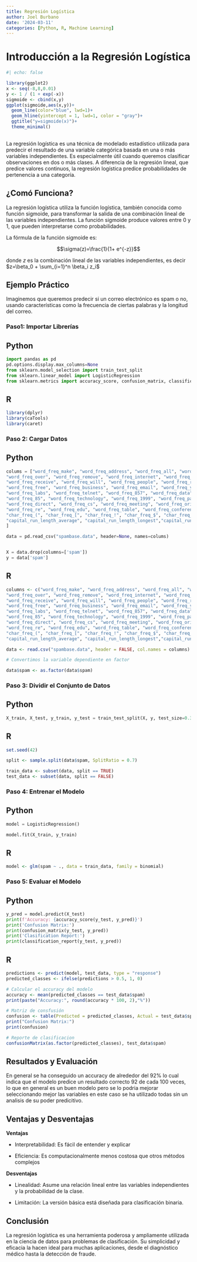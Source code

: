 ```yaml
---
title: Regresión Logística
author: Joel Burbano
date: '2024-03-11'
categories: [Python, R, Machine Learning]
---
```

# Introducción a la Regresión Logística

```r
#| echo: false

library(ggplot2)
x <- seq(-8,8,0.01)
y <- 1 / (1 + exp(-x))
sigmoide <- cbind(x,y)
ggplot(sigmoide,aes(x,y))+
  geom_line(color="blue", lwd=1)+
  geom_hline(yintercept = 1, lwd=1, color = "gray")+
  ggtitle("y=sigmoide(x)")+
  theme_minimal()
  
```


La regresión logística es una técnica de modelado estadístico utilizada para predecir el resultado de una variable categórica basada en una o más variables independientes. Es especialmente útil cuando queremos clasificar observaciones en dos o más clases. A diferencia de la regresión lineal, que predice valores continuos, la regresión logística predice probabilidades de pertenencia a una categoría.

## ¿Comó Funciona?

La regresión logística utiliza la función logística, también conocida como función sigmoide, para transformar la salida de una combinación lineal de las variables independientes. La función sigmoide produce valores entre 0 y 1, que pueden interpretarse como probabilidades.

:::{.callout-important}
La fórmula de la función sigmoide es: 


$$\sigma(z)=\frac{1}{1+ e^{-z}}$$

donde $z$ es la combinación lineal de las variables independientes, es decir $z=\beta_0 + \sum_{i=1}^n \beta_i z_i$

:::

:::{.callout-note icon=false appearance="simple"}
## Ejemplo Práctico 

Imaginemos que queremos predecir si un correo electrónico es spam o no, usando características como la frecuencia de ciertas palabras y la longitud del correo.

### Paso1: Importar Librerías

:::{.panel-tabset}
## Python

```python
import pandas as pd
pd.options.display.max_columns=None
from sklearn.model_selection import train_test_split
from sklearn.linear_model import LogisticRegression
from sklearn.metrics import accuracy_score, confusion_matrix, classification_report

```

## R

```R
library(dplyr)
library(caTools)
library(caret)
```


:::

### Paso 2: Cargar Datos

:::{.panel-tabset}

## Python

```python
colums = ["word_freq_make", "word_freq_address", "word_freq_all", "word_freq_3d", "word_freq_our",
"word_freq_over", "word_freq_remove", "word_freq_internet", "word_freq_order", "word_freq_mail",
"word_freq_receive", "word_freq_will", "word_freq_people", "word_freq_report", "word_freq_addresses",
"word_freq_free", "word_freq_business", "word_freq_email", "word_freq_you", "word_freq_credit","word_freq_your", "word_freq_font", "word_freq_000", "word_freq_money", "word_freq_hp", "word_freq_hpl", "word_freq_george", "word_freq_650", "word_freq_lab",
"word_freq_labs", "word_freq_telnet", "word_freq_857", "word_freq_data", "word_freq_415",
"word_freq_85", "word_freq_technology", "word_freq_1999", "word_freq_parts", "word_freq_pm",
"word_freq_direct", "word_freq_cs", "word_freq_meeting", "word_freq_original", "word_freq_project",
"word_freq_re", "word_freq_edu", "word_freq_table", "word_freq_conference", "char_freq_;",
"char_freq_(", "char_freq_[", "char_freq_!", "char_freq_$", "char_freq_#", 
"capital_run_length_average", "capital_run_length_longest","capital_run_length_total","spam"
]

data = pd.read_csv("spambase.data", header=None, names=colums)


X = data.drop(columns=['spam'])
y = data['spam']
```

## R

```r
columns <- c("word_freq_make", "word_freq_address", "word_freq_all", "word_freq_3d", "word_freq_our",
"word_freq_over", "word_freq_remove", "word_freq_internet", "word_freq_order", "word_freq_mail",
"word_freq_receive", "word_freq_will", "word_freq_people", "word_freq_report", "word_freq_addresses",
"word_freq_free", "word_freq_business", "word_freq_email", "word_freq_you", "word_freq_credit","word_freq_your", "word_freq_font", "word_freq_000", "word_freq_money", "word_freq_hp", "word_freq_hpl", "word_freq_george", "word_freq_650", "word_freq_lab",
"word_freq_labs", "word_freq_telnet", "word_freq_857", "word_freq_data", "word_freq_415",
"word_freq_85", "word_freq_technology", "word_freq_1999", "word_freq_parts", "word_freq_pm",
"word_freq_direct", "word_freq_cs", "word_freq_meeting", "word_freq_original", "word_freq_project",
"word_freq_re", "word_freq_edu", "word_freq_table", "word_freq_conference", "char_freq_;",
"char_freq_(", "char_freq_[", "char_freq_!", "char_freq_$", "char_freq_#", 
"capital_run_length_average", "capital_run_length_longest","capital_run_length_total","spam")

data <- read.csv("spambase.data", header = FALSE, col.names = columns)

# Convertimos la variable dependiente en factor

data$spam <- as.factor(data$spam)

```


:::


### Paso 3: Dividir el Conjunto de Datos

:::{.panel-tabset}

## Python

```python
X_train, X_test, y_train, y_test = train_test_split(X, y, test_size=0.3, random_state=42)
```

## R

```r
set.seed(42)

split <- sample.split(data$spam, SplitRatio = 0.7)

train_data <- subset(data, split == TRUE)
test_data <- subset(data, split == FALSE)
```

:::

### Paso 4: Entrenar el Modelo

:::{.panel-tabset}

## Python

```python
model = LogisticRegression()

model.fit(X_train, y_train)
```

## R

```R
model <- glm(spam ~ ., data = train_data, family = binomial)

```

:::


### Paso 5: Evaluar el Modelo

:::{.panel-tabset}

## Python

```python
y_pred = model.predict(X_test)
print(f'Accuracy: {accuracy_score(y_test, y_pred)}')
print('Confusion Matrix:')
print(confusion_matrix(y_test, y_pred))
print('Clasification Report:')
print(classification_report(y_test, y_pred))
```

## R

```r
predictions <- predict(model, test_data, type = "response")
predicted_classes <- ifelse(predictions > 0.5, 1, 0)

# Calcular el accuracy del modelo
accuracy <- mean(predicted_classes == test_data$spam)
print(paste("Accuracy:", round(accuracy * 100, 2),"%"))

# Matriz de consfusión
confusion <- table(Predicted = predicted_classes, Actual = test_data$spam)
print("Confusion Matrix:")
print(confusion)

# Reporte de clasificacion
confusionMatrix(as.factor(predicted_classes), test_data$spam)
```

:::

## Resultados y Evaluación 

En general se ha conseguido un accuracy de alrededor del $92\%$ lo cual indica que el modelo predice un resultado correcto 92 de cada 100 veces, lo que en general es un buen modelo pero se lo podria mejorar seleccionando mejor las variables en este caso se ha utilizado todas sin un analisis de su poder predicitivo.
:::

## Ventajas y Desventajas

**Ventajas**

* Interpretabilidad: Es fácil de entender y explicar

* Eficiencia: Es computacionalmente menos costosa que otros métodos complejos

**Desventajas**

* Linealidad: Asume una relación lineal entre las variables independientes y la probabilidad de la clase.

* Limitación: La versión básica está diseñada para clasificación binaria.


## Conclusión 

La regresión logística es una herramienta poderosa y ampliamente utilizada en la ciencia de datos para problemas de clasificación. Su simplicidad y eficacia la hacen ideal para muchas aplicaciones, desde el diagnóstico médico hasta la detección de fraude.




